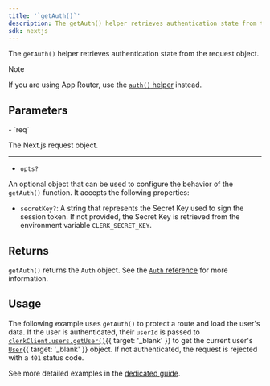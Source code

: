 ```yaml
---
title: '`getAuth()`'
description: The getAuth() helper retrieves authentication state from the request object.
sdk: nextjs
---
```


The `getAuth()` helper retrieves authentication state from the request object.

> [!NOTE]
> If you are using App Router, use the [`auth()` helper](/docs/references/nextjs/app-router/auth) instead.

## Parameters

<Properties>
  - `req`

  The Next.js request object.

  ---

  - `opts?`

  An optional object that can be used to configure the behavior of the `getAuth()` function. It accepts the following properties:

  - `secretKey?`: A string that represents the Secret Key used to sign the session token. If not provided, the Secret Key is retrieved from the environment variable `CLERK_SECRET_KEY`.
</Properties>

## Returns

`getAuth()` returns the `Auth` object. See the [`Auth` reference](/docs/references/backend/types/auth-object) for more information.

## Usage

The following example uses `getAuth()` to protect a route and load the user's data. If the user is authenticated, their `userId` is passed to [`clerkClient.users.getUser()`](/docs/references/backend/user/get-user){{ target: '_blank' }} to get the current user's [`User`](/docs/references/javascript/user){{ target: '_blank' }} object. If not authenticated, the request is rejected with a `401` status code.

See more detailed examples in the [dedicated guide](/docs/nextjs/guides/users/reading#pages-router).

<Include src="_partials/nextjs/get-auth" />
